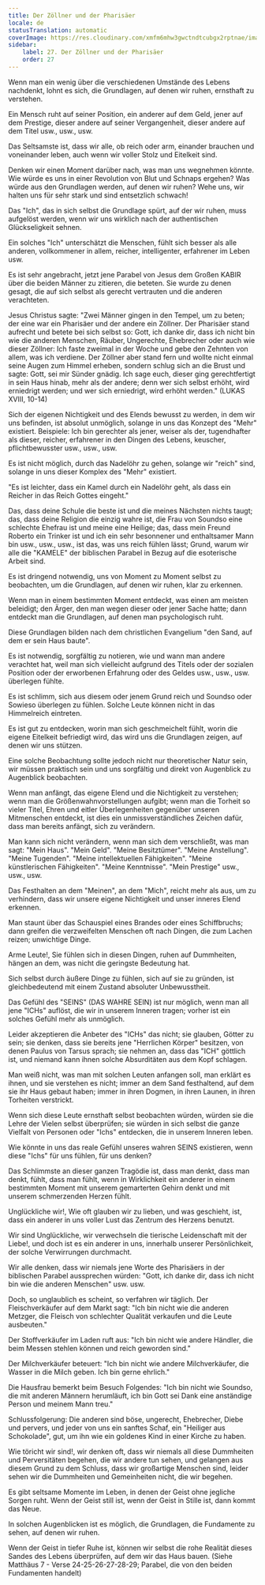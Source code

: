 ```yaml
---
title: Der Zöllner und der Pharisäer
locale: de
statusTranslation: automatic
coverImage: https://res.cloudinary.com/xmfm6mhw3gwctndtcubgx2rptnae/image/upload/v1740468922/small_cover_tratado_de_psicologia_revolucionaria_a4c0dca4e0.webp
sidebar:
    label: 27. Der Zöllner und der Pharisäer
    order: 27
---
```

Wenn man ein wenig über die verschiedenen Umstände des Lebens nachdenkt, lohnt es sich, die Grundlagen, auf denen wir ruhen, ernsthaft zu verstehen.

Ein Mensch ruht auf seiner Position, ein anderer auf dem Geld, jener auf dem Prestige, dieser andere auf seiner Vergangenheit, dieser andere auf dem Titel usw., usw., usw.

Das Seltsamste ist, dass wir alle, ob reich oder arm, einander brauchen und voneinander leben, auch wenn wir voller Stolz und Eitelkeit sind.

Denken wir einen Moment darüber nach, was man uns wegnehmen könnte. Wie würde es uns in einer Revolution von Blut und Schnaps ergehen? Was würde aus den Grundlagen werden, auf denen wir ruhen? Wehe uns, wir halten uns für sehr stark und sind entsetzlich schwach!

Das "Ich", das in sich selbst die Grundlage spürt, auf der wir ruhen, muss aufgelöst werden, wenn wir uns wirklich nach der authentischen Glückseligkeit sehnen.

Ein solches "Ich" unterschätzt die Menschen, fühlt sich besser als alle anderen, vollkommener in allem, reicher, intelligenter, erfahrener im Leben usw.

Es ist sehr angebracht, jetzt jene Parabel von Jesus dem Großen KABIR über die beiden Männer zu zitieren, die beteten. Sie wurde zu denen gesagt, die auf sich selbst als gerecht vertrauten und die anderen verachteten.

Jesus Christus sagte: "Zwei Männer gingen in den Tempel, um zu beten; der eine war ein Pharisäer und der andere ein Zöllner. Der Pharisäer stand aufrecht und betete bei sich selbst so: Gott, ich danke dir, dass ich nicht bin wie die anderen Menschen, Räuber, Ungerechte, Ehebrecher oder auch wie dieser Zöllner: Ich faste zweimal in der Woche und gebe den Zehnten von allem, was ich verdiene. Der Zöllner aber stand fern und wollte nicht einmal seine Augen zum Himmel erheben, sondern schlug sich an die Brust und sagte: Gott, sei mir Sünder gnädig. Ich sage euch, dieser ging gerechtfertigt in sein Haus hinab, mehr als der andere; denn wer sich selbst erhöht, wird erniedrigt werden; und wer sich erniedrigt, wird erhöht werden." (LUKAS XVIII, 10-14)

Sich der eigenen Nichtigkeit und des Elends bewusst zu werden, in dem wir uns befinden, ist absolut unmöglich, solange in uns das Konzept des "Mehr" existiert. Beispiele: Ich bin gerechter als jener, weiser als der, tugendhafter als dieser, reicher, erfahrener in den Dingen des Lebens, keuscher, pflichtbewusster usw., usw., usw.

Es ist nicht möglich, durch das Nadelöhr zu gehen, solange wir "reich" sind, solange in uns dieser Komplex des "Mehr" existiert.

"Es ist leichter, dass ein Kamel durch ein Nadelöhr geht, als dass ein Reicher in das Reich Gottes eingeht."

Das, dass deine Schule die beste ist und die meines Nächsten nichts taugt; das, dass deine Religion die einzig wahre ist, die Frau von Soundso eine schlechte Ehefrau ist und meine eine Heilige; das, dass mein Freund Roberto ein Trinker ist und ich ein sehr besonnener und enthaltsamer Mann bin usw., usw., usw., ist das, was uns reich fühlen lässt; Grund, warum wir alle die "KAMELE" der biblischen Parabel in Bezug auf die esoterische Arbeit sind.

Es ist dringend notwendig, uns von Moment zu Moment selbst zu beobachten, um die Grundlagen, auf denen wir ruhen, klar zu erkennen.

Wenn man in einem bestimmten Moment entdeckt, was einen am meisten beleidigt; den Ärger, den man wegen dieser oder jener Sache hatte; dann entdeckt man die Grundlagen, auf denen man psychologisch ruht.

Diese Grundlagen bilden nach dem christlichen Evangelium "den Sand, auf dem er sein Haus baute".

Es ist notwendig, sorgfältig zu notieren, wie und wann man andere verachtet hat, weil man sich vielleicht aufgrund des Titels oder der sozialen Position oder der erworbenen Erfahrung oder des Geldes usw., usw., usw. überlegen fühlte.

Es ist schlimm, sich aus diesem oder jenem Grund reich und Soundso oder Sowieso überlegen zu fühlen. Solche Leute können nicht in das Himmelreich eintreten.

Es ist gut zu entdecken, worin man sich geschmeichelt fühlt, worin die eigene Eitelkeit befriedigt wird, das wird uns die Grundlagen zeigen, auf denen wir uns stützen.

Eine solche Beobachtung sollte jedoch nicht nur theoretischer Natur sein, wir müssen praktisch sein und uns sorgfältig und direkt von Augenblick zu Augenblick beobachten.

Wenn man anfängt, das eigene Elend und die Nichtigkeit zu verstehen; wenn man die Größenwahnvorstellungen aufgibt; wenn man die Torheit so vieler Titel, Ehren und eitler Überlegenheiten gegenüber unseren Mitmenschen entdeckt, ist dies ein unmissverständliches Zeichen dafür, dass man bereits anfängt, sich zu verändern.

Man kann sich nicht verändern, wenn man sich dem verschließt, was man sagt: "Mein Haus". "Mein Geld". "Meine Besitztümer". "Meine Anstellung". "Meine Tugenden". "Meine intellektuellen Fähigkeiten". "Meine künstlerischen Fähigkeiten". "Meine Kenntnisse". "Mein Prestige" usw., usw., usw.

Das Festhalten an dem "Meinen", an dem "Mich", reicht mehr als aus, um zu verhindern, dass wir unsere eigene Nichtigkeit und unser inneres Elend erkennen.

Man staunt über das Schauspiel eines Brandes oder eines Schiffbruchs; dann greifen die verzweifelten Menschen oft nach Dingen, die zum Lachen reizen; unwichtige Dinge.

Arme Leute!, Sie fühlen sich in diesen Dingen, ruhen auf Dummheiten, hängen an dem, was nicht die geringste Bedeutung hat.

Sich selbst durch äußere Dinge zu fühlen, sich auf sie zu gründen, ist gleichbedeutend mit einem Zustand absoluter Unbewusstheit.

Das Gefühl des "SEINS" (DAS WAHRE SEIN) ist nur möglich, wenn man all jene "ICHs" auflöst, die wir in unserem Inneren tragen; vorher ist ein solches Gefühl mehr als unmöglich.

Leider akzeptieren die Anbeter des "ICHs" das nicht; sie glauben, Götter zu sein; sie denken, dass sie bereits jene "Herrlichen Körper" besitzen, von denen Paulus von Tarsus sprach; sie nehmen an, dass das "ICH" göttlich ist, und niemand kann ihnen solche Absurditäten aus dem Kopf schlagen.

Man weiß nicht, was man mit solchen Leuten anfangen soll, man erklärt es ihnen, und sie verstehen es nicht; immer an dem Sand festhaltend, auf dem sie ihr Haus gebaut haben; immer in ihren Dogmen, in ihren Launen, in ihren Torheiten verstrickt.

Wenn sich diese Leute ernsthaft selbst beobachten würden, würden sie die Lehre der Vielen selbst überprüfen; sie würden in sich selbst die ganze Vielfalt von Personen oder "Ichs" entdecken, die in unserem Inneren leben.

Wie könnte in uns das reale Gefühl unseres wahren SEINS existieren, wenn diese "Ichs" für uns fühlen, für uns denken?

Das Schlimmste an dieser ganzen Tragödie ist, dass man denkt, dass man denkt, fühlt, dass man fühlt, wenn in Wirklichkeit ein anderer in einem bestimmten Moment mit unserem gemarterten Gehirn denkt und mit unserem schmerzenden Herzen fühlt.

Unglückliche wir!, Wie oft glauben wir zu lieben, und was geschieht, ist, dass ein anderer in uns voller Lust das Zentrum des Herzens benutzt.

Wir sind Unglückliche, wir verwechseln die tierische Leidenschaft mit der Liebe!, und doch ist es ein anderer in uns, innerhalb unserer Persönlichkeit, der solche Verwirrungen durchmacht.

Wir alle denken, dass wir niemals jene Worte des Pharisäers in der biblischen Parabel aussprechen würden: "Gott, ich danke dir, dass ich nicht bin wie die anderen Menschen" usw. usw.

Doch, so unglaublich es scheint, so verfahren wir täglich. Der Fleischverkäufer auf dem Markt sagt: "Ich bin nicht wie die anderen Metzger, die Fleisch von schlechter Qualität verkaufen und die Leute ausbeuten."

Der Stoffverkäufer im Laden ruft aus: "Ich bin nicht wie andere Händler, die beim Messen stehlen können und reich geworden sind."

Der Milchverkäufer beteuert: "Ich bin nicht wie andere Milchverkäufer, die Wasser in die Milch geben. Ich bin gerne ehrlich."

Die Hausfrau bemerkt beim Besuch Folgendes: "Ich bin nicht wie Soundso, die mit anderen Männern herumläuft, ich bin Gott sei Dank eine anständige Person und meinem Mann treu."

Schlussfolgerung: Die anderen sind böse, ungerecht, Ehebrecher, Diebe und pervers, und jeder von uns ein sanftes Schaf, ein "Heiliger aus Schokolade", gut, um ihn wie ein goldenes Kind in einer Kirche zu haben.

Wie töricht wir sind!, wir denken oft, dass wir niemals all diese Dummheiten und Perversitäten begehen, die wir andere tun sehen, und gelangen aus diesem Grund zu dem Schluss, dass wir großartige Menschen sind, leider sehen wir die Dummheiten und Gemeinheiten nicht, die wir begehen.

Es gibt seltsame Momente im Leben, in denen der Geist ohne jegliche Sorgen ruht. Wenn der Geist still ist, wenn der Geist in Stille ist, dann kommt das Neue.

In solchen Augenblicken ist es möglich, die Grundlagen, die Fundamente zu sehen, auf denen wir ruhen.

Wenn der Geist in tiefer Ruhe ist, können wir selbst die rohe Realität dieses Sandes des Lebens überprüfen, auf dem wir das Haus bauen. (Siehe Matthäus 7 - Verse 24-25-26-27-28-29; Parabel, die von den beiden Fundamenten handelt)

